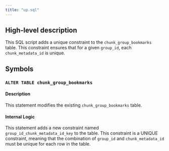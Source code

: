 ```yaml
---
title: "up.sql"
---
```


## High-level description
This SQL script adds a unique constraint to the `chunk_group_bookmarks` table. This constraint ensures that for a given `group_id`, each `chunk_metadata_id` is unique. 

## Symbols

### `ALTER TABLE chunk_group_bookmarks`
#### Description
This statement modifies the existing `chunk_group_bookmarks` table.

#### Internal Logic
This statement adds a new constraint named `group_id_chunk_metadata_id_key` to the table. This constraint is a UNIQUE constraint, meaning that the combination of `group_id` and `chunk_metadata_id` must be unique for each row in the table. 
